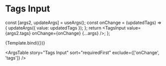 
<Meta title="Components/Tags/Tags Input" component={TagsInput} />

# Tags Input

  const [args2, updateArgs] = useArgs();
  const onChange = (updatedTags) => {
    updateArgs({ value: updatedTags });
  };
  return <TagsInput value={args2.tags} onChange={onChange} {...args} />;
};

<Canvas>
  <Story
    name="Tags Input"
    args={{
      value: [
        { label: 'tag-1', value: 'tag-1' },
        { label: 'tag-2', value: 'tag-2' },
      ],
      disabled: false,
      hideLabel: false,
      label: '',
      menuPlacement: 'bottom',
      name: '',
      tagError: '',
    }}
    argTypes={{
      disabled: {
        description: 'If true, the component is disabled.',
        table: {
          type: { summary: 'boolean' },
          defaultValue: { summary: 'false' },
        },
      },
      hideLabel: {
        description: 'Removes the label.',
        table: {
          type: { summary: 'boolean' },
          defaultValue: { summary: 'false' },
        },
      },
      label: {
        description: 'The content of the label.',
        table: {
          type: { summary: 'string' },
        },
      },
      menuPlacement: {
        description: 'Changes the placement of the menu.',
        table: {
          defaultValue: { summary: 'bottom' },
        },
      },
      name: {
        description: 'Name attribute of the input field.',
      },
      tagError: {
        description: 'Displays error text below the input field.',
      },
      value: {
        table: {
          type: { summary: 'Tag[]' },
        },
      },
    }}
    height="300px"
  >
    {Template.bind({})}
  </Story>
</Canvas>

<ArgsTable
  story="Tags Input"
  sort="requiredFirst"
  exclude={['onChange', 'tags']}
/>
